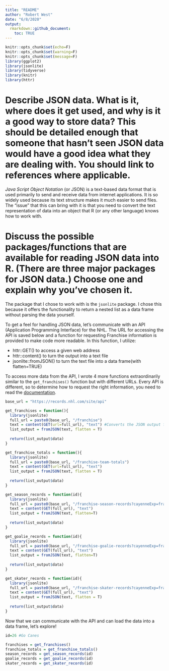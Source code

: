 ```yaml
---
title: "README"
author: "Robert West"
date: "6/8/2020"
output:  
  rmarkdown::github_document:
    toc: TRUE
---
```


```r
knitr::opts_chunk$set(echo=F)
knitr::opts_chunk$set(warning=F)
knitr::opts_chunk$set(message=F)
library(ggplot2)
library(jsonlite)
library(tidyverse)
library(knitr)
library(httr)
```

# Describe JSON data. What is it, where does it get used, and why is it a good way to store data? This should be detailed enough that someone that hasn’t seen JSON data would have a good idea what they are dealing with. You should link to references where applicable.

*Java Script Object Notation* (or JSON) is a text-based data format that is used primarily to send and receive data from internet applications. It is so widely used because its text structure makes it much easier to send files. The "issue" that this can bring with it is that you need to convert the text representation of data into an object that R (or any other language) knows how to work with. 






# Discuss the possible packages/functions that are available for reading JSON data into R. (There are three major packages for JSON data.) Choose one and explain why you’ve chosen it.

The package that I chose to work with is the `jsonlite` package. I chose this because it offers the functionality to return a nested list as a data frame without parsing the data yourself. 






To get a feel for handling JSON data, let's communicate with an API (Application Programming Interface) for the NHL. The URL for accessing the API is saved below and a function for requesting Franchise information is provided to make code more readable. In this function, I utilize: 

* httr::GET() to access a given web address 
* httr::content() to turn the output into a text file 
* jsonlite::fromJSON() to turn the text file into a data frame(with flatten=TRUE)

To access more data from the API, I wrote 4 more functions extraordinarily similar to the `get_franchises()` function but with different URLs. Every API is different, so to determine how to request the right information, you need to read the [documentation](https://gitlab.com/dword4/nhlapi/-/blob/master/records-api.md). 
```r
base_url = "https://records.nhl.com/site/api"
```



```r
get_franchises = function(){
  library(jsonlite)
  full_url = paste0(base_url, "/franchise")
  text = content(GET(url=full_url), "text") #Converts the JSON output from the API to a text file
  list_output = fromJSON(text, flatten = T)
  
  return(list_output$data)
}
```



```r
get_franchise_totals = function(){
  library(jsonlite)
  full_url = paste0(base_url, "/franchise-team-totals")
  text = content(GET(url=full_url), "text")
  list_output = fromJSON(text, flatten = T)
  
  return(list_output$data)
}
```



```r
get_season_records = function(id){
  library(jsonlite)
  full_url = paste0(base_url, "/franchise-season-records?cayenneExp=franchiseId=", id)
  text = content(GET(full_url), "text")
  list_output = fromJSON(text, flatten=T)
  
  return(list_output$data)
}
```



```r
get_goalie_records = function(id){
  library(jsonlite)
  full_url = paste0(base_url, "/franchise-goalie-records?cayenneExp=franchiseId=", id)
  text = content(GET(full_url), "text")
  list_output = fromJSON(text, flatten=T)
  
  return(list_output$data)
}
```



```r
get_skater_records = function(id){
  library(jsonlite)
  full_url = paste0(base_url, "/franchise-skater-records?cayenneExp=franchiseId=", id)
  text = content(GET(full_url), "text")
  list_output = fromJSON(text, flatten = T)
  
  return(list_output$data)
}
```


Now that we can communicate with the API and can load the data into a data frame, let's explore!
```r
id=26 #Go Canes

franchises = get_franchises()
franchise_totals = get_franchise_totals()
season_records = get_season_records(id)
goalie_records = get_goalie_records(id)
skater_records = get_skater_records(id)
```































